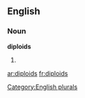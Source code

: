 ==English==

===Noun===
'''diploids'''

# {{plural of|[[diploid]]}}

[[Category:English plurals]]

[[ar:diploids]]
[[fr:diploids]]
